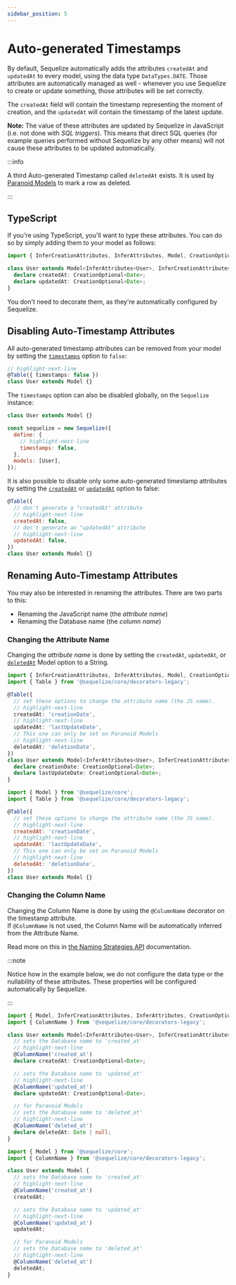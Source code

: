 ```yaml
---
sidebar_position: 5
---
```



# Auto-generated Timestamps

By default, Sequelize automatically adds the attributes `createdAt` and `updatedAt` to every model, using the data type `DataTypes.DATE`.
Those attributes are automatically managed as well - whenever you use Sequelize to create or update something, those attributes will be set correctly.

The `createdAt` field will contain the timestamp representing the moment of creation, and the `updatedAt` will contain the timestamp of the latest update.

**Note:** The value of these attributes are updated by Sequelize in JavaScript (i.e. not done with *SQL triggers*).
This means that direct SQL queries (for example queries performed without Sequelize by any other means) will not cause these attributes to be updated automatically.

:::info

A third Auto-generated Timestamp called `deletedAt` exists. It is used by [Paranoid Models](./paranoid.md) to mark a row as deleted.

:::

## TypeScript

If you're using TypeScript, you'll want to type these attributes. You can do so by simply adding them to your model as follows:

```typescript
import { InferCreationAttributes, InferAttributes, Model, CreationOptional } from '@sequelize/core';

class User extends Model<InferAttributes<User>, InferCreationAttributes<User>> {
  declare createdAt: CreationOptional<Date>;
  declare updatedAt: CreationOptional<Date>;
}
```

You don't need to decorate them, as they're automatically configured by Sequelize.

## Disabling Auto-Timestamp Attributes

All auto-generated timestamp attributes can be removed from your model by setting the [`timestamps`](pathname:///api/v7/interfaces/ModelOptions.html#timestamps) option to `false`:

```ts
// highlight-next-line
@Table({ timestamps: false })
class User extends Model {}
```

The `timestamps` option can also be disabled globally, on the `Sequelize` instance:

```js
class User extends Model {}

const sequelize = new Sequelize({
  define: {
    // highlight-next-line
    timestamps: false,
  },
  models: [User],
});
```

It is also possible to disable only some auto-generated timestamp attributes
by setting the [`createdAt`](pathname:///api/v7/interfaces/ModelOptions.html#createdAt) or [`updatedAt`](pathname:///api/v7/interfaces/ModelOptions.html#updatedAt) option to false:

```js
@Table({
  // don't generate a "createdAt" attribute
  // highlight-next-line
  createdAt: false,
  // don't generate an "updatedAt" attribute
  // highlight-next-line
  updatedAt: false,
})
class User extends Model {}
```

## Renaming Auto-Timestamp Attributes

You may also be interested in renaming the attributes. There are two parts to this:

- Renaming the JavaScript name (the *attribute name*)
- Renaming the Database name (the *column name*)

### Changing the Attribute Name

Changing the *attribute name* is done by setting the `createdAt`, `updatedAt`, or [`deletedAt`](./paranoid.md) Model option to a String.

<Tabs>
<TabItem value="ts" label="TypeScript">

```typescript
import { InferCreationAttributes, InferAttributes, Model, CreationOptional } from '@sequelize/core';
import { Table } from '@sequelize/core/decorators-legacy';

@Table({
  // set these options to change the attribute name (the JS name).
  // highlight-next-line
  createdAt: 'creationDate',
  // highlight-next-line
  updatedAt: 'lastUpdateDate',
  // This one can only be set on Paranoid Models
  // highlight-next-line
  deletedAt: 'deletionDate',
})
class User extends Model<InferAttributes<User>, InferCreationAttributes<User>> {
  declare creationDate: CreationOptional<Date>;
  declare lastUpdateDate: CreationOptional<Date>;
}
```

</TabItem>
<TabItem value="js" label="JavaScript">

```javascript
import { Model } from '@sequelize/core';
import { Table } from '@sequelize/core/decorators-legacy';

@Table({
  // set these options to change the attribute name (the JS name).
  // highlight-next-line
  createdAt: 'creationDate',
  // highlight-next-line
  updatedAt: 'lastUpdateDate',
  // This one can only be set on Paranoid Models
  // highlight-next-line
  deletedAt: 'deletionDate',
})
class User extends Model {}
```

</TabItem>
</Tabs>

### Changing the Column Name

Changing the Column Name is done by using the `@ColumnName` decorator on the timestamp attribute.  
If `@ColumnName` is not used, the Column Name will be automatically inferred from the Attribute Name.

Read more on this in [the Naming Strategies API](./naming-strategies.mdx) documentation.

:::note

Notice how in the example below, we do not configure the data type or the nullability of these attributes. These properties will
be configured automatically by Sequelize.

:::

<Tabs>
<TabItem value="ts" label="TypeScript">

```typescript
import { Model, InferCreationAttributes, InferAttributes, CreationOptional } from '@sequelize/core';
import { ColumnName } from '@sequelize/core/decorators-legacy';

class User extends Model<InferAttributes<User>, InferCreationAttributes<User>> {
  // sets the Database name to 'created_at'
  // highlight-next-line
  @ColumnName('created_at')
  declare createdAt: CreationOptional<Date>;

  // sets the Database name to 'updated_at'
  // highlight-next-line
  @ColumnName('updated_at')
  declare updatedAt: CreationOptional<Date>;

  // for Paranoid Models
  // sets the Database name to 'deleted_at'
  // highlight-next-line
  @ColumnName('deleted_at')
  declare deletedAt: Date | null;
}
```

</TabItem>
<TabItem value="js" label="JavaScript">

```javascript
import { Model } from '@sequelize/core';
import { ColumnName } from '@sequelize/core/decorators-legacy';

class User extends Model {
  // sets the Database name to 'created_at'
  // highlight-next-line
  @ColumnName('created_at')
  createdAt;

  // sets the Database name to 'updated_at'
  // highlight-next-line
  @ColumnName('updated_at')
  updatedAt;

  // for Paranoid Models
  // sets the Database name to 'deleted_at'
  // highlight-next-line
  @ColumnName('deleted_at')
  deletedAt;
}
```

</TabItem>
</Tabs>
